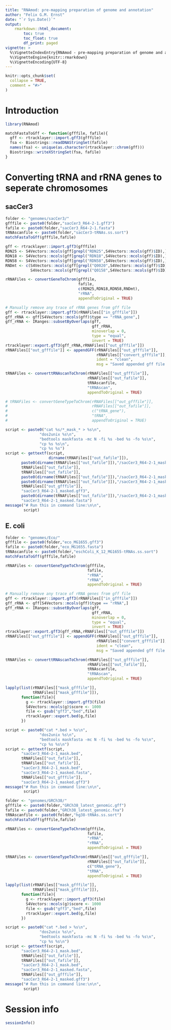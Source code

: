 ```yaml
---
title: "RNAmod: pre-mapping preparation of genome and annotation"
author: "Felix G.M. Ernst"
date: "`r Sys.Date()`"
output: 
    rmarkdown::html_document:
        toc: true
        toc_float: true
        df_print: paged
vignette: >
  %\VignetteIndexEntry{RNAmod - pre-mapping preparation of genome and annotation}
  %\VignetteEngine{knitr::rmarkdown}
  %\VignetteEncoding{UTF-8}
---
```


```r
knitr::opts_chunk$set(
  collapse = TRUE,
  comment = "#>"
)
```

# Introduction

```r
library(RNAmod)

matchFastaToGff <- function(gfffile, fafile){
  gff <- rtracklayer::import.gff3(gfffile)
  fsa <- Biostrings::readDNAStringSet(fafile)
  names(fsa) <- unique(as.character(rtracklayer::chrom(gff)))
  Biostrings::writeXStringSet(fsa, fafile)
}
```

# Converting tRNA and rRNA genes to seperate chromosomes

## sacCer3

```r
folder <- "genomes/sacCer3/"
gfffile <- paste0(folder,"sacCer3_R64-2-1.gff3")
fafile <- paste0(folder,"sacCer3_R64-2-1.fasta")
tRNAscanfile <- paste0(folder,"sacCer3-tRNAs.ss.sort")
matchFastaToGff(gfffile,fafile)

gff <- rtracklayer::import.gff3(gfffile)
RDN25 <- S4Vectors::mcols(gff[grepl("RDN25",S4Vectors::mcols(gff)$ID),])$ID
RDN18 <- S4Vectors::mcols(gff[grepl("RDN18",S4Vectors::mcols(gff)$ID),])$ID
RDN58 <- S4Vectors::mcols(gff[grepl("RDN58",S4Vectors::mcols(gff)$ID),])$ID
RNDmt <- c(S4Vectors::mcols(gff[grepl("Q0020",S4Vectors::mcols(gff)$ID),])$ID,
           S4Vectors::mcols(gff[grepl("Q0158",S4Vectors::mcols(gff)$ID),])$ID)

rRNAFiles <- convertGeneToChrom(gfffile,
                                fafile,
                                c(RDN25,RDN18,RDN58,RNDmt),
                                "rRNA",
                                appendToOriginal = TRUE)

# Manually remove any trace of rRNA genes from gff file
gff <- rtracklayer::import.gff3(rRNAFiles[["in_gfffile"]])
gff_rRNA <- gff[S4Vectors::mcols(gff)$type == "rRNA_gene",]
gff_rRNA <- IRanges::subsetByOverlaps(gff, 
                                      gff_rRNA,
                                      minoverlap = 0,
                                      type = "equal",
                                      invert = TRUE)
rtracklayer::export.gff3(gff_rRNA,rRNAFiles[["out_gfffile"]])
rRNAFiles[["out_gfffile"]] <- appendGFF(rRNAFiles[["out_gfffile"]],
                                        rRNAFiles[["convert_gfffile"]],
                                        ident = "clean",
                                        msg = "Saved appended gff file: ")

tRNAFiles <- converttRNAscanToChrom(rRNAFiles[["out_gfffile"]],
                                    rRNAFiles[["out_fafile"]],
                                    tRNAscanfile,
                                    "tRNAscan",
                                    appendToOriginal = TRUE)

# tRNAFiles <- convertGeneTypeToChrom(rRNAFiles[["out_gfffile"]],
#                                     rRNAFiles[["out_fafile"]],
#                                     c("tRNA_gene"),
#                                     "tRNA",
#                                     appendToOriginal = TRUE)

script <- paste0("cat %s/*_mask_* > %s\n",
               "dos2unix %s\n",
               "bedtools maskfasta -mc N -fi %s -bed %s -fo %s\n",
               "cp %s %s\n",
               "cp %s %s")
script <- gettextf(script,
                   dirname(tRNAFiles[["out_fafile"]]),
       paste0(dirname(tRNAFiles[["out_fafile"]]),"/sacCer3_R64-2-1_mask.gff3"),
       tRNAFiles[["out_fafile"]],
       tRNAFiles[["out_fafile"]],
       paste0(dirname(tRNAFiles[["out_fafile"]]),"/sacCer3_R64-2-1_mask.gff3"),
       paste0(dirname(tRNAFiles[["out_fafile"]]),"/sacCer3_R64-2-1_masked.fasta"),
       tRNAFiles[["out_gfffile"]],
       "sacCer3_R64-2-1_masked.gff3",
       paste0(dirname(tRNAFiles[["out_fafile"]]),"/sacCer3_R64-2-1_masked.fasta"),
       "sacCer3_R64-2-1_masked.fasta")
message("# Run this in command line:\n\n",
        script)

```

## E. coli

```r
folder <- "genomes/Eco/"
gfffile <- paste0(folder,"eco_MG1655.gff3")
fafile <- paste0(folder,"eco_MG1655.fasta")
tRNAscanfile <- paste0(folder,"eschColi_K_12_MG1655-tRNAs.ss.sort")
matchFastaToGff(gfffile,fafile)

rRNAFiles <- convertGeneTypeToChrom(gfffile,
                                    fafile,
                                    "rRNA",
                                    "rRNA",
                                    appendToOriginal = TRUE)

# Manually remove any trace of rRNA genes from gff file
gff <- rtracklayer::import.gff3(rRNAFiles[["in_gfffile"]])
gff_rRNA <- gff[S4Vectors::mcols(gff)$type == "rRNA",]
gff_rRNA <- IRanges::subsetByOverlaps(gff, 
                                      gff_rRNA,
                                      minoverlap = 0,
                                      type = "equal",
                                      invert = TRUE)
rtracklayer::export.gff3(gff_rRNA,rRNAFiles[["out_gfffile"]])
rRNAFiles[["out_gfffile"]] <- appendGFF(rRNAFiles[["out_gfffile"]],
                                        rRNAFiles[["convert_gfffile"]],
                                        ident = "clean",
                                        msg = "Saved appended gff file: ")

tRNAFiles <- converttRNAscanToChrom(rRNAFiles[["out_gfffile"]],
                                    rRNAFiles[["out_fafile"]],
                                    tRNAscanfile,
                                    "tRNAscan",
                                    appendToOriginal = TRUE)

lapply(list(rRNAFiles[["mask_gfffile"]],
            tRNAFiles[["mask_gfffile"]]),
       function(file){
         g <- rtracklayer::import.gff3(file)
         S4Vectors::mcols(g)$score <- 1000
         file <- gsub("gff3","bed",file)
         rtracklayer::export.bed(g,file)
       })

script <- paste0("cat *.bed > %s\n",
               "dos2unix %s\n",
               "bedtools maskfasta -mc N -fi %s -bed %s -fo %s\n",
               "cp %s %s\n")
script <- gettextf(script,
       "sacCer3_R64-2-1_mask.bed",
       tRNAFiles[["out_fafile"]],
       tRNAFiles[["out_fafile"]],
       "sacCer3_R64-2-1_mask.bed",
       "sacCer3_R64-2-1_masked.fasta",
       tRNAFiles[["out_gfffile"]],
       "sacCer3_R64-2-1_masked.gff3")
message("# Run this in command line:\n\n",
        script)

```



```r
folder <- "genomes/GRCh38/"
gfffile <- paste0(folder,"GRCh38_latest_genomic.gff")
fafile <- paste0(folder,"GRCh38_latest_genomic.fna")
tRNAscanfile <- paste0(folder,"hg38-tRNAs.ss.sort")
matchFastaToGff(gfffile,fafile)

rRNAFiles <- convertGeneTypeToChrom(gfffile,
                                    fafile,
                                    "rRNA",
                                    "rRNA",
                                    appendToOriginal = TRUE)

tRNAFiles <- convertGeneTypeToChrom(rRNAFiles[["out_gfffile"]],
                                    rRNAFiles[["out_fafile"]],
                                    c("tRNA_gene"),
                                    "tRNA",
                                    appendToOriginal = TRUE)

lapply(list(rRNAFiles[["mask_gfffile"]],
            tRNAFiles[["mask_gfffile"]]),
       function(file){
         g <- rtracklayer::import.gff3(file)
         S4Vectors::mcols(g)$score <- 1000
         file <- gsub("gff3","bed",file)
         rtracklayer::export.bed(g,file)
       })

script <- paste0("cat *.bed > %s\n",
               "dos2unix %s\n",
               "bedtools maskfasta -mc N -fi %s -bed %s -fo %s\n",
               "cp %s %s\n")
script <- gettextf(script,
       "sacCer3_R64-2-1_mask.bed",
       tRNAFiles[["out_fafile"]],
       tRNAFiles[["out_fafile"]],
       "sacCer3_R64-2-1_mask.bed",
       "sacCer3_R64-2-1_masked.fasta",
       tRNAFiles[["out_gfffile"]],
       "sacCer3_R64-2-1_masked.gff3")
message("# Run this in command line:\n\n",
        script)

```

# Session info

```r
sessionInfo()
```